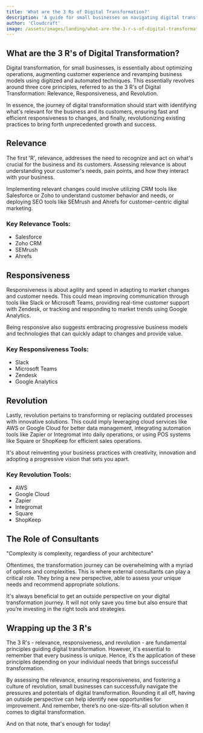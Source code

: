 ```yaml
---
title: 'What are the 3 Rs of Digital Transformation?'
description: 'A guide for small businesses on navigating digital transformation effectively using the 3 Rs - Relevance, Responsiveness, and Revolution.'
author: 'Cloudcraft'
image: /assets/images/landing/what-are-the-3-r-s-of-digital-transformation.jpg
---
```


## What are the 3 R's of Digital Transformation?

Digital transformation, for small businesses, is essentially about optimizing operations, augmenting customer experience and revamping business models using digitized and automated techniques. This essentially revolves around three core principles, referred to as the 3 R's of Digital Transformation: Relevance, Responsiveness, and Revolution.

In essence, the journey of digital transformation should start with identifying what's relevant for the business and its customers, ensuring fast and efficient responsiveness to changes, and finally, revolutionizing existing practices to bring forth unprecedented growth and success.

<ServicesBlurb />

## Relevance

The first 'R', relevance, addresses the need to recognize and act on what's crucial for the business and its customers. Assessing relevance is about understanding your customer's needs, pain points, and how they interact with your business. 

Implementing relevant changes could involve utilizing CRM tools like Salesforce or Zoho to understand customer behavior and needs, or deploying SEO tools like SEMrush and Ahrefs for customer-centric digital marketing. 

### Key Relevance Tools:

 * Salesforce
 * Zoho CRM
 * SEMrush
 * Ahrefs

## Responsiveness

Responsiveness is about agility and speed in adapting to market changes and customer needs. This could mean improving communication through tools like Slack or Microsoft Teams, providing real-time customer support with Zendesk, or tracking and responding to market trends using Google Analytics.

Being responsive also suggests embracing progressive business models and technologies that can quickly adapt to changes and provide value.

### Key Responsiveness Tools:

 * Slack
 * Microsoft Teams
 * Zendesk
 * Google Analytics 

## Revolution

Lastly, revolution pertains to transforming or replacing outdated processes with innovative solutions. This could imply leveraging cloud services like AWS or Google Cloud for better data management, integrating automation tools like Zapier or Integromat into daily operations, or using POS systems like Square or ShopKeep for efficient sales operations.

It's about reinventing your business practices with creativity, innovation and adopting a progressive vision that sets you apart.

### Key Revolution Tools:

 * AWS
 * Google Cloud
 * Zapier
 * Integromat
 * Square
 * ShopKeep 

<GetStartedBlurb />

## The Role of Consultants 

<quoteblock> "Complexity is complexity, regardless of your architecture" </quoteblock>

Oftentimes, the transformation journey can be overwhelming with a myriad of options and complexities. This is where external consultants can play a critical role. They bring a new perspective, able to assess your unique needs and recommend appropriate solutions.

It's always beneficial to get an outside perspective on your digital transformation journey. It will not only save you time but also ensure that you’re investing in the right tools and strategies.

## Wrapping up the 3 R's 

The 3 R's - relevance, responsiveness, and revolution - are fundamental principles guiding digital transformation. However, it's essential to remember that every business is unique. Hence, it’s the application of these principles depending on your individual needs that brings successful transformation.

By assessing the relevance, ensuring responsiveness, and fostering a culture of revolution, small businesses can successfully navigate the pressures and potentials of digital transformation. Rounding it all off, having an outside perspective can help identify new opportunities for improvement. And remember, there’s no one-size-fits-all solution when it comes to digital transformation.

And on that note, that's enough for today!